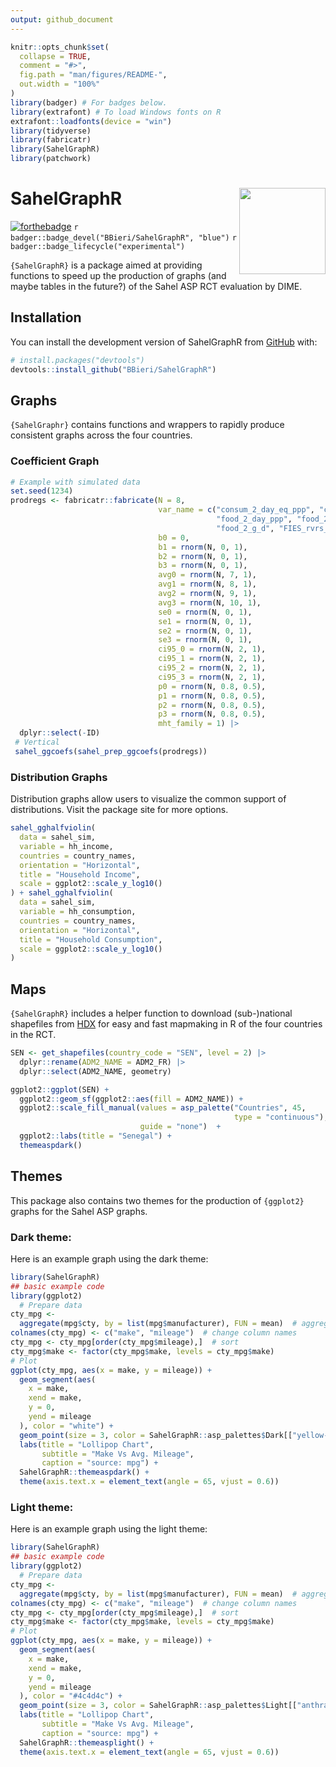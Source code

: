 ```yaml
---
output: github_document
---
```


<!-- README.md is generated from README.Rmd. Please edit that file -->

```r
knitr::opts_chunk$set(
  collapse = TRUE,
  comment = "#>",
  fig.path = "man/figures/README-",
  out.width = "100%"
)
library(badger) # For badges below.
library(extrafont) # To load Windows fonts on R
extrafont::loadfonts(device = "win")
library(tidyverse)
library(fabricatr)
library(SahelGraphR)
library(patchwork)
```

# SahelGraphR <img src="man/figures/logo.png" align="right" height="138" />

<!-- badges: start -->
[![forthebadge](https://forthebadge.com/images/badges/works-on-my-machine.svg)](https://forthebadge.com)
`r badger::badge_devel("BBieri/SahelGraphR", "blue")`
`r badger::badge_lifecycle("experimental")`
<!-- badges: end -->

`{SahelGraphR}` is a package aimed at providing functions to speed up the
production of graphs (and maybe tables in the future?) of the Sahel ASP
RCT evaluation by DIME.

## Installation

You can install the development version of SahelGraphR from [GitHub](https://github.com/) with:

``` r
# install.packages("devtools")
devtools::install_github("BBieri/SahelGraphR")
```

## Graphs

`{SahelGraphr}` contains functions and wrappers to rapidly produce consistent
graphs across the four countries.

### Coefficient Graph

```r
# Example with simulated data
set.seed(1234)
prodregs <- fabricatr::fabricate(N = 8,
                                 var_name = c("consum_2_day_eq_ppp", "consum_2_day__ppp", "food_2_day_eq_ppp",
                                              "food_2_day_ppp", "food_2_day_g_ppp", "food_2_day_g_eq_ppp",
                                              "food_2_g_d", "FIES_rvrs_raw"),
                                 b0 = 0,
                                 b1 = rnorm(N, 0, 1),
                                 b2 = rnorm(N, 0, 1),
                                 b3 = rnorm(N, 0, 1),
                                 avg0 = rnorm(N, 7, 1),
                                 avg1 = rnorm(N, 8, 1),
                                 avg2 = rnorm(N, 9, 1),
                                 avg3 = rnorm(N, 10, 1),
                                 se0 = rnorm(N, 0, 1),
                                 se1 = rnorm(N, 0, 1),
                                 se2 = rnorm(N, 0, 1),
                                 se3 = rnorm(N, 0, 1),
                                 ci95_0 = rnorm(N, 2, 1),
                                 ci95_1 = rnorm(N, 2, 1),
                                 ci95_2 = rnorm(N, 2, 1),
                                 ci95_3 = rnorm(N, 2, 1),
                                 p0 = rnorm(N, 0.8, 0.5),
                                 p1 = rnorm(N, 0.8, 0.5),
                                 p2 = rnorm(N, 0.8, 0.5),
                                 p3 = rnorm(N, 0.8, 0.5),
                                 mht_family = 1) |>
  dplyr::select(-ID)
 # Vertical
 sahel_ggcoefs(sahel_prep_ggcoefs(prodregs))
```

### Distribution Graphs

Distribution graphs allow users to visualize the common support of
distributions. Visit the package site for more options.

```r
sahel_gghalfviolin(
  data = sahel_sim,
  variable = hh_income,
  countries = country_names,
  orientation = "Horizontal",
  title = "Household Income",
  scale = ggplot2::scale_y_log10()
) + sahel_gghalfviolin(
  data = sahel_sim,
  variable = hh_consumption,
  countries = country_names,
  orientation = "Horizontal",
  title = "Household Consumption",
  scale = ggplot2::scale_y_log10()
)
```

## Maps

`{SahelGraphR}` includes a helper function to download (sub-)national shapefiles
from [HDX](https://data.humdata.org/) for easy and fast mapmaking in R of the
four countries in the RCT.

```r
SEN <- get_shapefiles(country_code = "SEN", level = 2) |>
  dplyr::rename(ADM2_NAME = ADM2_FR) |>
  dplyr::select(ADM2_NAME, geometry)

ggplot2::ggplot(SEN) +
  ggplot2::geom_sf(ggplot2::aes(fill = ADM2_NAME)) +
  ggplot2::scale_fill_manual(values = asp_palette("Countries", 45,
                                                  type = "continuous"),
                             guide = "none")  +
  ggplot2::labs(title = "Senegal") +
  themeaspdark()
```


## Themes

This package also contains two themes for the production of `{ggplot2}` graphs for
the Sahel ASP graphs.

### Dark theme:

Here is an example graph using the dark theme:

```r
library(SahelGraphR)
## basic example code
library(ggplot2)
  # Prepare data
cty_mpg <-
  aggregate(mpg$cty, by = list(mpg$manufacturer), FUN = mean)  # aggregate
colnames(cty_mpg) <- c("make", "mileage")  # change column names
cty_mpg <- cty_mpg[order(cty_mpg$mileage),]  # sort
cty_mpg$make <- factor(cty_mpg$make, levels = cty_mpg$make)
# Plot
ggplot(cty_mpg, aes(x = make, y = mileage)) +
  geom_segment(aes(
    x = make,
    xend = make,
    y = 0,
    yend = mileage
  ), color = "white") +
  geom_point(size = 3, color = SahelGraphR::asp_palettes$Dark[["yellow-full"]]) +
  labs(title = "Lollipop Chart",
       subtitle = "Make Vs Avg. Mileage",
       caption = "source: mpg") +
  SahelGraphR::themeaspdark() +
  theme(axis.text.x = element_text(angle = 65, vjust = 0.6))
```


### Light theme:

Here is an example graph using the light theme:

```r
library(SahelGraphR)
## basic example code
library(ggplot2)
  # Prepare data
cty_mpg <-
  aggregate(mpg$cty, by = list(mpg$manufacturer), FUN = mean)  # aggregate
colnames(cty_mpg) <- c("make", "mileage")  # change column names
cty_mpg <- cty_mpg[order(cty_mpg$mileage),]  # sort
cty_mpg$make <- factor(cty_mpg$make, levels = cty_mpg$make)
# Plot
ggplot(cty_mpg, aes(x = make, y = mileage)) +
  geom_segment(aes(
    x = make,
    xend = make,
    y = 0,
    yend = mileage
  ), color = "#4c4d4c") +
  geom_point(size = 3, color = SahelGraphR::asp_palettes$Light[["anthracite-full"]]) +
  labs(title = "Lollipop Chart",
       subtitle = "Make Vs Avg. Mileage",
       caption = "source: mpg") +
  SahelGraphR::themeasplight() +
  theme(axis.text.x = element_text(angle = 65, vjust = 0.6))
```
